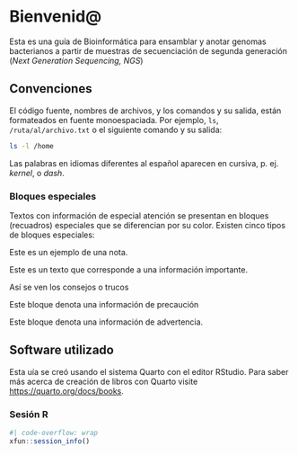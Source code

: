 # Bienvenid\@ {.unnumbered}

Esta es una guía de Bioinformática para ensamblar y anotar genomas bacterianos a partir de muestras de secuenciación de segunda generación (*Next Generation Sequencing, NGS*)

## Convenciones {.unnumbered}

El código fuente, nombres de archivos, y los comandos y su salida, están formateados en fuente monoespaciada. Por ejemplo, `ls`, `/ruta/al/archivo.txt` o el siguiente comando y su salida:

```bash
ls -l /home
```

Las palabras en idiomas diferentes al español aparecen en cursiva, p. ej. *kernel*, o *dash*.

### Bloques especiales {.unnumbered}

Textos con información de especial atención se presentan en bloques (recuadros) especiales que se diferencian por su color. Existen cinco tipos de bloques especiales:

::: callout-note
Este es un ejemplo de una nota.
:::

::: callout-important
Este es un texto que corresponde a una información importante.
:::

::: callout-tip
Así se ven los consejos o trucos
:::

::: callout-caution
Este bloque denota una información de precaución
:::

::: callout-warning
Este bloque denota una información de advertencia.
:::

## Software utilizado

Esta uía se creó usando el sistema Quarto con el editor RStudio. Para saber más acerca de creación de libros con Quarto visite <https://quarto.org/docs/books>.

### Sesión R

```r
#| code-overflow: wrap
xfun::session_info()
```

